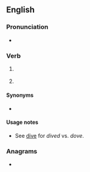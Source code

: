 ==English==

===Pronunciation===
* {{IPA|/ˈdaɪ̯vd/|lang=en}}

===Verb===
{{head|en|verb form}}

# {{en-past of|dive}} {{gloss|scuba diving}}
# {{inflection of|dive||past|part|lang=en}} {{gloss|jump head-first}}

====Synonyms====
* {{sense|scuba diving}} {{l|en|dove}} {{qualifier|US}}

====Usage notes====
* See [[dive]] for ''dived'' vs. ''dove''.

===Anagrams===
* {{anagrams|en|vided}}